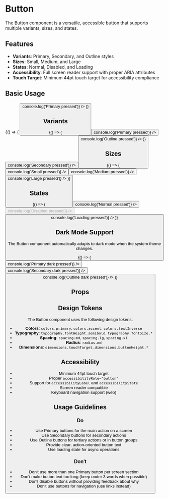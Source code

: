 
<Meta title="UI Components/Button" component={Button} />

# Button

The Button component is a versatile, accessible button that supports multiple variants, sizes, and states.

## Features

- **Variants**: Primary, Secondary, and Outline styles
- **Sizes**: Small, Medium, and Large
- **States**: Normal, Disabled, and Loading
- **Accessibility**: Full screen reader support with proper ARIA attributes
- **Touch Target**: Minimum 44pt touch target for accessibility compliance

## Basic Usage

<Canvas>
  <Story name="Primary">
    {() => (
      <Button 
        title="Primary Button" 
        onPress={() => console.log('Primary pressed')} 
      />
    )}
  </Story>
</Canvas>

## Variants

<Canvas>
  <Story name="Variants">
    {() => (
      <div style={{ display: 'flex', gap: '16px', flexWrap: 'wrap' }}>
        <Button 
          title="Primary" 
          variant="primary"
          onPress={() => console.log('Primary pressed')} 
        />
        <Button 
          title="Secondary" 
          variant="secondary"
          onPress={() => console.log('Secondary pressed')} 
        />
        <Button 
          title="Outline" 
          variant="outline"
          onPress={() => console.log('Outline pressed')} 
        />
      </div>
    )}
  </Story>
</Canvas>

## Sizes

<Canvas>
  <Story name="Sizes">
    {() => (
      <div style={{ display: 'flex', gap: '16px', alignItems: 'center', flexWrap: 'wrap' }}>
        <Button 
          title="Small" 
          size="sm"
          onPress={() => console.log('Small pressed')} 
        />
        <Button 
          title="Medium" 
          size="md"
          onPress={() => console.log('Medium pressed')} 
        />
        <Button 
          title="Large" 
          size="lg"
          onPress={() => console.log('Large pressed')} 
        />
      </div>
    )}
  </Story>
</Canvas>

## States

<Canvas>
  <Story name="States">
    {() => (
      <div style={{ display: 'flex', gap: '16px', flexWrap: 'wrap' }}>
        <Button 
          title="Normal" 
          onPress={() => console.log('Normal pressed')} 
        />
        <Button 
          title="Disabled" 
          disabled
          onPress={() => console.log('Disabled pressed')} 
        />
        <Button 
          title="Loading" 
          loading
          onPress={() => console.log('Loading pressed')} 
        />
      </div>
    )}
  </Story>
</Canvas>

## Dark Mode Support

The Button component automatically adapts to dark mode when the system theme changes.

<Canvas>
  <Story name="Dark Mode">
    {() => (
      <div style={{ backgroundColor: '#1a1a1a', padding: '24px', borderRadius: '12px' }}>
        <div style={{ display: 'flex', gap: '16px', flexWrap: 'wrap' }}>
          <Button 
            title="Primary Dark" 
            variant="primary"
            onPress={() => console.log('Primary dark pressed')} 
          />
          <Button 
            title="Secondary Dark" 
            variant="secondary"
            onPress={() => console.log('Secondary dark pressed')} 
          />
          <Button 
            title="Outline Dark" 
            variant="outline"
            onPress={() => console.log('Outline dark pressed')} 
          />
        </div>
      </div>
    )}
  </Story>
</Canvas>

## Props

<ArgsTable of={Button} />

## Design Tokens

The Button component uses the following design tokens:

- **Colors**: `colors.primary`, `colors.accent`, `colors.textInverse`
- **Typography**: `typography.fontWeight.semibold`, `typography.fontSize.*`
- **Spacing**: `spacing.md`, `spacing.lg`, `spacing.xl`
- **Radius**: `radius.md`
- **Dimensions**: `dimensions.touchTarget`, `dimensions.buttonHeight.*`

## Accessibility

- Minimum 44pt touch target
- Proper `accessibilityRole="button"`
- Support for `accessibilityLabel` and `accessibilityState`
- Screen reader compatible
- Keyboard navigation support (web)

## Usage Guidelines

### Do
- Use Primary buttons for the main action on a screen
- Use Secondary buttons for secondary actions
- Use Outline buttons for tertiary actions or in button groups
- Provide clear, action-oriented button text
- Use loading state for async operations

### Don't
- Don't use more than one Primary button per screen section
- Don't make button text too long (keep under 3 words when possible)
- Don't disable buttons without providing feedback about why
- Don't use buttons for navigation (use links instead)</Canvas>